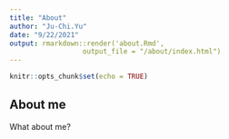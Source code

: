 ```yaml
---
title: "About"
author: "Ju-Chi.Yu"
date: "9/22/2021"
output: rmarkdown::render('about.Rmd',
                  output_file = "/about/index.html")
---
```


```r
knitr::opts_chunk$set(echo = TRUE)
```

## About me

What about me?
